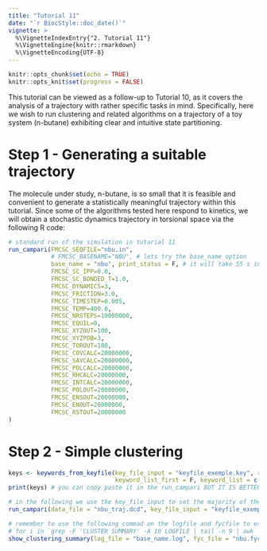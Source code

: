 ```yaml
---
title: "Tutorial 11"
date: "`r BiocStyle::doc_date()`"
vignette: >
  %\VignetteIndexEntry{"2. Tutorial 11"}
  %\VignetteEngine{knitr::rmarkdown}
  %\VignetteEncoding{UTF-8}
---
```


```r
knitr::opts_chunk$set(echo = TRUE)
knitr::opts_knit$set(progress = FALSE)
```


This tutorial can be viewed as a follow-up to Tutorial 10, as it covers the analysis of a trajectory with rather specific tasks in mind. Specifically, here we wish to run clustering and related algorithms on a trajectory of a toy system (n-butane) exhibiting clear and intuitive state partitioning.



# Step 1 - Generating a suitable trajectory

The molecule under study, n-butane, is so small that it is feasible and convenient to generate a statistically meaningful trajectory within this tutorial. Since some of the algorithms tested here respond to kinetics, we will obtain a stochastic dynamics trajectory in torsional space via the following R code:

```r
# standard run of the simulation in tutarial 11
run_campari(FMCSC_SEQFILE="nbu.in",
            # FMCSC_BASENAME="NBU", # lets try the base_name option
            base_name = "nbu", print_status = F, # it will take 55 s in background ~
            FMCSC_SC_IPP=0.0,
            FMCSC_SC_BONDED_T=1.0,
            FMCSC_DYNAMICS=3,
            FMCSC_FRICTION=3.0,
            FMCSC_TIMESTEP=0.005,
            FMCSC_TEMP=400.0,
            FMCSC_NRSTEPS=10000000,
            FMCSC_EQUIL=0,
            FMCSC_XYZOUT=100,
            FMCSC_XYZPDB=3,
            FMCSC_TOROUT=100,
            FMCSC_COVCALC=20000000,
            FMCSC_SAVCALC=20000000,
            FMCSC_POLCALC=20000000,
            FMCSC_RHCALC=20000000,
            FMCSC_INTCALC=20000000,
            FMCSC_POLOUT=20000000,
            FMCSC_ENSOUT=20000000,
            FMCSC_ENOUT=20000000,
            FMCSC_RSTOUT=20000000
)
```




<!-- <div class="panel panel-info">
<div class="panel-heading">Understanding the barcode</div>
<div class="panel-body">

A TCGA barcode is composed of a collection of identifiers. Each specifically identifies a TCGA data element. Refer to the following figure for an illustration of how metadata identifiers comprise a barcode. An aliquot barcode contains the highest number of identifiers.

Example:

- Aliquot barcode: TCGA-G4-6317-02A-11D-2064-05
- Participant: TCGA-G4-6317
- Sample: TCGA-G4-6317-02

For more information check [TCGA wiki](https://wiki.nci.nih.gov/display/TCGA/TCGA+barcode)
</div>
</div> -->

# Step 2 - Simple clustering



```r
keys <- keywords_from_keyfile(key_file_input = "keyfile_exemple.key", return_string_of_arguments = T, 
                              keyword_list_first = F, keyword_list = c(FMCSC_SEQFILE="nbu.in"))
print(keys) # you can copy paste it in the run_campari BUT IT IS BETTER provide the keyfile directly (see next)

# in the following we use the key_file_input to set the majority of the keys and we override SEQFILE directly from the function
run_campari(data_file = "nbu_traj.dcd", key_file_input = "keyfile_exemple.key", FMCSC_SEQFILE="nbu.in") 

# remember to use the following commad on the logfile and fycfile to extract the clustering summary (or use show_clustering_summary function)
# for i in `grep -F 'CLUSTER SUMMARY' -A 10 LOGFILE | tail -n 9 | awk '{print $3}'`; do (j=`echo -e "$i + 1" | bc`; head -n $j FYCFILE | tail -n 1 | awk '{printf("Step %10i: C1C2C3C4: %10.3f C3C2C1H11: %10.3f C2C3C4H41: %10.3f\n",$1/10,$2,$3,$4)}') done
show_clustering_summary(log_file = "base_name.log", fyc_file = "nbu.fyc")
```


<!-- You can easily search GDC data using the `GDCquery` function. -->

<!-- Using a summary of filters as used in the TCGA portal, the function works -->
<!-- with the following arguments: -->

<!-- * **project** A list of valid project (it can be more than one) (see table below) -->
<!-- * **data.category** A valid project (see list with getProjectSummary(project)) -->
<!-- * **data.type** A data type to filter the files to download -->
<!-- * **sample.type** A sample type to filter the files to download (See table below) -->
<!-- * **workflow.type** GDC workflow type -->
<!-- * **barcode** A list of barcodes to filter the files to download (can be partial barcodes) -->
<!-- * **legacy** Access legacy archive data (hg19 and hg18 data) instead of harmonized data? Default: FALSE -->
<!-- * **platform** Experimental data platform (HumanMethylation450, AgilentG4502A_07 etc). Used only for legacy repository -->
<!-- * **file.type** A string to filter files, based on its names. Used only for legacy repository -->

<!-- ## project options -->
<!-- The options for the field `project` are below: -->
<!-- ```{r, eval = TRUE, echo = FALSE} -->
<!-- datatable(TCGAbiolinks:::getGDCprojects(), -->
<!--           filter = 'top', -->
<!--           options = list(scrollX = TRUE, keys = TRUE, pageLength = 10), -->
<!--           rownames = FALSE, -->
<!--           caption = "List of projects") -->
<!-- ``` -->

<!-- ## sample.type options -->
<!-- The options for the field `sample.type` are below: -->
<!-- ```{r, eval = TRUE, echo = FALSE} -->
<!-- datatable(TCGAbiolinks:::getBarcodeDefinition(), -->
<!--           filter = 'top', -->
<!--           options = list(scrollX = TRUE, keys = TRUE, pageLength = 10), -->
<!--           rownames = FALSE, -->
<!--           caption = "List sample types") -->
<!-- ``` -->

<!-- The other fields (data.category, data.type, workflow.type, platform, file.type) can be found below. -->
<!-- Please, not that these tables are still incomplete. -->

<!-- ## Harmonized data options (`legacy = FALSE`) -->

<!-- ```{r} -->
<!-- datatable(readr::read_csv("https://docs.google.com/spreadsheets/d/1f98kFdj9mxVDc1dv4xTZdx8iWgUiDYO-qiFJINvmTZs/export?format=csv&gid=2046985454"), -->
<!--           filter = 'top', -->
<!--           options = list(scrollX = TRUE, keys = TRUE, pageLength = 40), -->
<!--           rownames = FALSE) -->
<!-- ``` -->

<!-- ## Legacy archive data  options (`legacy = TRUE`) -->
<!-- ```{r} -->
<!-- datatable(readr::read_csv("https://docs.google.com/spreadsheets/d/1f98kFdj9mxVDc1dv4xTZdx8iWgUiDYO-qiFJINvmTZs/export?format=csv&gid=1817673686"), -->
<!--           filter = 'top', -->
<!--           options = list(scrollX = TRUE, keys = TRUE, pageLength = 40), -->
<!--           rownames = FALSE) -->
<!-- ``` -->



<!-- # Legacy archive examples -->

<!-- ## DNA methylation -->

<!-- This exmaple shows how the user can search for  glioblastoma multiform (GBM) -->
<!-- and low grade gliomas (LGG) DNA methylation data -->
<!-- for platform Illumina Human Methylation 450 and Illumina Human Methylation 27. -->

<!-- ```{r message=FALSE, warning=FALSE} -->
<!-- query <- GDCquery(project = c("TCGA-GBM","TCGA-LGG"), -->
<!--                       legacy = TRUE, -->
<!--                       data.category = "DNA methylation", -->
<!--                       platform = c("Illumina Human Methylation 450", "Illumina Human Methylation 27")) -->
<!-- datatable(getResults(query, rows = 1:100), -->
<!--               filter = 'top', -->
<!--               options = list(scrollX = TRUE, keys = TRUE, pageLength = 5), -->
<!--               rownames = FALSE) -->
<!-- ``` -->

<!-- ## Gene expression -->

<!-- This exmaple shows how the user can search for  glioblastoma multiform (GBM) -->
<!-- gene expression data with the normalized results for expression of a gene. -->
<!-- For more information check [rnaseqV2 TCGA wiki](https://wiki.nci.nih.gov/display/tcga/rnaseq+version+2) -->
<!-- ```{r message=FALSE, warning=FALSE} -->
<!-- # Gene expression aligned against hg19. -->
<!-- query.exp.hg19 <- GDCquery(project = "TCGA-GBM", -->
<!--                   data.category = "Gene expression", -->
<!--                   data.type = "Gene expression quantification", -->
<!--                   platform = "Illumina HiSeq", -->
<!--                   file.type  = "normalized_results", -->
<!--                   experimental.strategy = "RNA-Seq", -->
<!--                   barcode = c("TCGA-14-0736-02A-01R-2005-01", "TCGA-06-0211-02A-02R-2005-01"), -->
<!--                   legacy = TRUE) -->
<!-- datatable(getResults(query.exp.hg19), -->
<!--               filter = 'top', -->
<!--               options = list(scrollX = TRUE, keys = TRUE, pageLength = 5), -->
<!--               rownames = FALSE) -->
<!-- ``` -->
